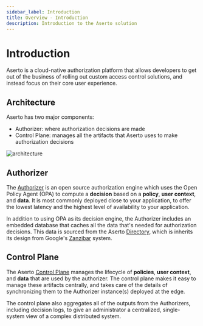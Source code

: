 ```yaml
---
sidebar_label: Introduction
title: Overview - Introduction
description: Introduction to the Aserto solution
---
```


# Introduction

Aserto is a cloud-native authorization platform that allows developers to get out of the business of 
rolling out custom access control solutions, and instead focus on their core user experience.  

## Architecture

Aserto has two major components:
* Authorizer: where authorization decisions are made
* Control Plane: manages all the artifacts that Aserto uses to make authorization decisions

![architecture](/architecture.png)

## Authorizer

The [Authorizer](/docs/v1/overview/authorizer) is an open source authorization engine which uses the 
Open Policy Agent (OPA) to compute a **decision** based on a **policy**, **user context**, and **data**. 
It is most commonly deployed close to your application, to offer the lowest latency and the 
highest level of availability to your application.

In addition to using OPA as its decision engine, the Authorizer includes an embedded database that 
caches all the data that's needed for authorization decisions. This data is sourced from the Aserto 
[Directory](/docs/v1/overview/directory), which is inherits its design from Google's 
[Zanzibar](https://research.google/pubs/pub48190/) system. 

## Control Plane

The Aserto [Control Plane](/docs/v1/overview/control-plane) manages the lifecycle of **policies**, 
**user context**, and **data** that are used by the authorizer. The control plane makes it easy to 
manage these artifacts centrally, and takes care of the details of synchronizing them to the 
Authorizer instance(s) deployed at the edge.

The control plane also aggregates all of the outputs from the Authorizers, including decision logs, 
to give an administrator a centralized, single-system view of a complex distributed system.
